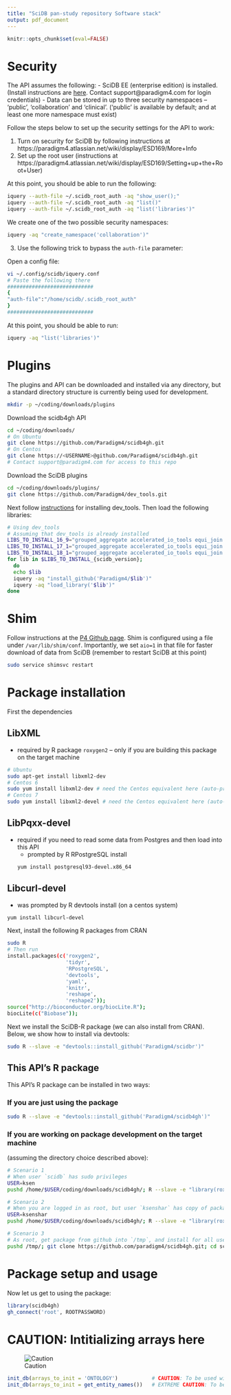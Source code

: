 ```yaml
---
title: "SciDB pan-study repository Software stack"
output: pdf_document
---
```


```r
knitr::opts_chunk$set(eval=FALSE)
```

# Security

The API assumes the following:
- SciDB EE (enterprise edition) is installed. 
(Install instructions are [here](https://downloads.paradigm4.com/enterprise/16.9/SciDB-Installation-v16.9.pdf).
Contact support@paradigm4.com for login credentials)
- Data can be stored in up to three security namespaces -- 
'public', 'collaboration' and 'clinical'. ('public' is available 
by default; and at least one more namespace must exist)

Follow the steps below to set up the security settings for the API to work:

1. Turn on security for SciDB by following instructions at
https://paradigm4.atlassian.net/wiki/display/ESD169/More+Info
2. Set up the root user (instructions at 
https://paradigm4.atlassian.net/wiki/display/ESD169/Setting+up+the+Root+User)

At this point, you should be able to run the following:
```sh
iquery --auth-file ~/.scidb_root_auth -aq "show_user();"
iquery --auth-file ~/.scidb_root_auth -aq "list()"
iquery --auth-file ~/.scidb_root_auth -aq "list('libraries')"
```

We create one of the two possible security namespaces:
```sh
iquery -aq "create_namespace('collaboration')"
```

3. Use the following trick to bypass the `auth-file` parameter:

Open a config file:
```sh
vi ~/.config/scidb/iquery.conf
# Paste the following there
############################
{
"auth-file":"/home/scidb/.scidb_root_auth"
}
############################
```

At this point, you should be able to run:

```sh
iquery -aq "list('libraries')"
```

# Plugins

The plugins and API can be downloaded and installed via any directory, but a 
standard directory structure is currently being used for development.

```sh
mkdir -p ~/coding/downloads/plugins
```

Download the scidb4gh API
```sh
cd ~/coding/downloads/
# On Ubuntu
git clone https://github.com/Paradigm4/scidb4gh.git
# On Centos
git clone https://<USERNAME>@github.com/Paradigm4/scidb4gh.git
# Contact support@paradigm4.com for access to this repo
```

Download the SciDB plugins
```sh
cd ~/coding/downloads/plugins/
git clone https://github.com/Paradigm4/dev_tools.git
```

Next follow [instructions](https://github.com/Paradigm4/dev_tools)
for installing dev_tools. Then load the following libraries:

```sh
# Using dev_tools
# Assuming that dev_tools is already installed
LIBS_TO_INSTALL_16_9="grouped_aggregate accelerated_io_tools equi_join sg_free_cross_between limit summarize"
LIBS_TO_INSTALL_17_1="grouped_aggregate accelerated_io_tools equi_join sg_free_cross_between secure_scan"
LIBS_TO_INSTALL_18_1="grouped_aggregate accelerated_io_tools equi_join sg_free_cross_between secure_scan"
for lib in $LIBS_TO_INSTALL_{scidb_version}; 
  do
  echo $lib
  iquery -aq "install_github('Paradigm4/$lib')"
  iquery -aq "load_library('$lib')"
done
```

# Shim

Follow instructions at the [P4 Github page](https://github.com/paradigm4/shim). 
Shim is configured using a file under `/var/lib/shim/conf`. 
Importantly, we set `aio=1` in that file for faster download of data from SciDB 
(remember to restart SciDB at this point)

```sh
sudo service shimsvc restart
```

# Package installation

First the dependencies

## LibXML 

- required by R package `roxygen2` -- only if you are building this package on the target machine
```sh
# Ubuntu
sudo apt-get install libxml2-dev
# Centos 6
sudo yum install libxml2-dev # need the Centos equivalent here (auto-prompted by R roxgen2 install below)
# Centos 7
sudo yum install libxml2-devel # need the Centos equivalent here (auto-prompted by R roxgen2 install below)
```

## LibPqxx-devel 

- required if you need to read some data from Postgres and then load into this API
    + prompted by R RPostgreSQL install
```sh
yum install postgresql93-devel.x86_64
```

## Libcurl-devel 

- was prompted by R devtools install (on a centos system)

```sh
yum install libcurl-devel
```

Next, install the following R packages from CRAN
```sh
sudo R
# Then run
install.packages(c('roxygen2', 
                   'tidyr', 
                   'RPostgreSQL', 
                   'devtools',
                   'yaml',
                   'knitr',
                   'reshape',
                   'reshape2')); 
source("http://bioconductor.org/biocLite.R"); 
biocLite(c("Biobase")); 
```

Next we install the SciDB-R package (we can also install from CRAN). Below,
we show how to install via devtools:
```sh
sudo R --slave -e "devtools::install_github('Paradigm4/scidbr')"
```

## This API's R package

This API's R package can be installed in two ways:

### If you are just using the package

```sh
sudo R --slave -e "devtools::install_github('Paradigm4/scidb4gh')"
```

### If you are working on package development on the target machine 

(assuming the directory choice described above):

```sh
# Scenario 1
# When user `scidb` has sudo privileges
USER=ksen
pushd /home/$USER/coding/downloads/scidb4gh/; R --slave -e "library(roxygen2); roxygenize()" && cd .. && sudo R CMD build scidb4gh && sudo R CMD INSTALL scidb4gh_0.1.tar.gz ; popd

# Scenario 2
# When you are logged in as root, but user `ksenshar` has copy of package
USER=ksenshar
pushd /home/$USER/coding/downloads/scidb4gh/; R --slave -e "library(roxygen2); roxygenize()" && cd /home/$USER/coding/downloads/ && R CMD build scidb4gh && R CMD INSTALL scidb4gh_0.1.tar.gz; popd

# Scenario 3 
# As root, get package from github into `/tmp`, and install for all users
pushd /tmp/; git clone https://github.com/paradigm4/scidb4gh.git; cd scidb4gh; R --slave -e "library(roxygen2); roxygenize()" && cd /tmp/ && R CMD build scidb4gh && R CMD INSTALL scidb4gh_0.1.tar.gz && rm -rf scidb4gh; popd
```

# Package setup and usage

Now let us get to using the package:

```R
library(scidb4gh)
gh_connect('root', ROOTPASSWORD)
```

# CAUTION: Intitializing arrays here

![Caution](http://findicons.com/files/icons/2787/beautiful_flat_icons/128/caution.png)
```R
init_db(arrays_to_init = 'ONTOLOGY')           # CAUTION: To be used with care by DB admin only
init_db(arrays_to_init = get_entity_names())   # EXTREME CAUTION: To be used with extreme care by DB admin only
```


